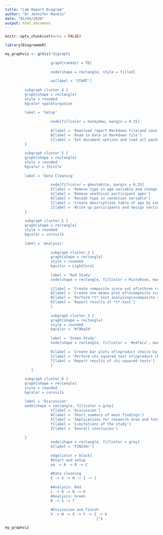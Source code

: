 ```yaml
---
title: "Lab Report Diagram"
author: "Dr Jennifer Mankin"
date: "01/04/2020"
output: html_document
---
```


```r
knitr::opts_chunk$set(echo = FALSE)
```

```r
library(DiagrammeR)
```



```r
my_graphviz <- grViz("digraph{
         
                     graph[rankdir = TD]
                     
                     node[shape = rectangle, style = filled]
                     
                     aa[label = 'START']
                     
         subgraph cluster_4 {
         graph[shape = rectangle]
         style = rounded
         bgcolor =paleturquoise
    
         label = 'Setup'
                     
                     node[fillcolor = honeydew, margin = 0.25]
                     
                     A[label = 'Download report Markdown file\and save with your candidate number as the file name']
                     B[label = 'Read in data in Markdown file']
                     C[label = 'Set document options and load all package']
         }
         
         subgraph cluster_5 {
         graph[shape = rectangle]
         style = rounded
         bgcolor = thistle
    
         label = 'Data Cleaning'
                     
                     node[fillcolor = ghostwhite, margin = 0.25]
                     E[label = 'Remove typo in age variable and change to numeric']
                     G[label = 'Remove unethical participant ages']
                     H[label = 'Recode typo in condition variable']
                     I[label = 'Create descriptives table of age by condition\nand (if you have it) gender']
                     J[label = 'Write up participants and design section']
         }
                    
         subgraph cluster_1 {
         graph[shape = rectangle]
         style = rounded
         bgcolor = cornsilk
    
         label = 'Analysis'
                     
                     subgraph cluster_2 {
                     graph[shape = rectangle]
                     style = rounded
                     bgcolor = LightCoral
                     
                     label = 'Red Study'
                     node[shape = rectangle, fillcolor = MistyRose, margin = 0.25]
         
                     L[label = 'Create composite score out of\nthree rating variables']
                     Q[label = 'Create one means plot of\ncomposite score by colour group']
                     N[label = 'Perform *t*-test analysing\ncomposite score by colour group']
                     O[label = 'Report results of *t*-test']
                     }
                     
                     subgraph cluster_3 {
                     graph[shape = rectangle]
                     style = rounded
                     bgcolor = '#79ba2d'
    
                     label = 'Green Study'
                     node[shape = rectangle, fillcolor = '#e4faca', margin = 0.25]
                     
                     R[label = 'Create bar plots of\nproduct choice by story type\n(one for each product)']
                     S[label = 'Perform chi-squared test of\nproduct choice by story type\n(one for each product)']
                     T[label = 'Report results of chi-squared tests']
                     }
            }
                     
         subgraph cluster_6 {
         graph[shape = rectangle]
         style = rounded
         bgcolor = cornsilk
    
         label = 'Discussion'
         node[shape = rectangle, fillcolor = grey]
                     V[label = 'Discussion']
                     W[label = 'Short summary of main findings']
                     X[label = 'Implications for research area and future research']
                     Y[label = 'Limitations of the study']
                     Z[label = 'Overall conclusion']
                     
         }
                     node[shape = rectangle, fillcolor = grey]
                     b[label = 'FINISH!']
                     
                     edge[color = black]
                     #Start and setup
                     aa -> A -> B -> C
                     
                     #Data cleaning
                     E -> G -> H -> I -> J
                     
                     #Analysis: Red
                     L -> Q -> N -> O
                     #Analysis: Green
                     R -> S -> T
                     
                     #Discussion and finish
                     V -> W -> X -> Y -> Z -> b
                                          }")

my_graphviz
```

